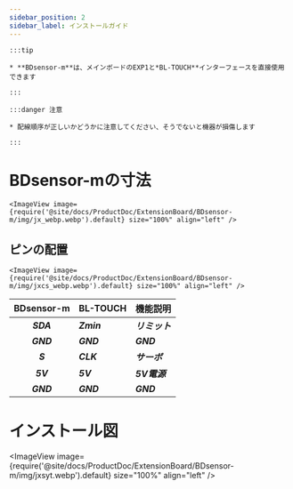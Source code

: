 ```yaml
---
sidebar_position: 2
sidebar_label: インストールガイド
---
```




    :::tip

    * **BDsensor-m**は、メインボードのEXP1と*BL-TOUCH**インターフェースを直接使用できます

    :::

    :::danger 注意

    * 配線順序が正しいかどうかに注意してください、そうでないと機器が損傷します

    :::

# BDsensor-mの寸法


    <ImageView image={require('@site/docs/ProductDoc/ExtensionBoard/BDsensor-m/img/jx_webp.webp').default} size="100%" align="left" />

## ピンの配置

    <ImageView image={require('@site/docs/ProductDoc/ExtensionBoard/BDsensor-m/img/jxcs_webp.webp').default} size="100%" align="left" />

|      BDsensor-m    |  BL-TOUCH  |  機能説明 |
| :---------------: | :--------- |:--------- |
|    ***SDA***    | ***Zmin*** | ***リミット***  |
|    ***GND***    | ***GND***  | ***GND*** |
|    ***S***      | ***CLK***  | ***サーボ***  |
|    ***5V***     | ***5V***   | ***5V電源***  |
|    ***GND***    | ***GND***  | ***GND***  |

# インストール図

<ImageView image={require('@site/docs/ProductDoc/ExtensionBoard/BDsensor-m/img/jxsyt.webp').default} size="100%" align="left" />